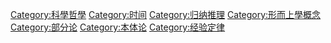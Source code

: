 {{Commonscat|Causality}}

[[Category:科學哲學|Category:科學哲學]]
[[Category:时间|Category:时间]]
[[Category:归纳推理|Category:归纳推理]]
[[Category:形而上學概念|Category:形而上學概念]]
[[Category:部分论|Category:部分论]]
[[Category:本体论|Category:本体论]]
[[Category:经验定律|Category:经验定律]]